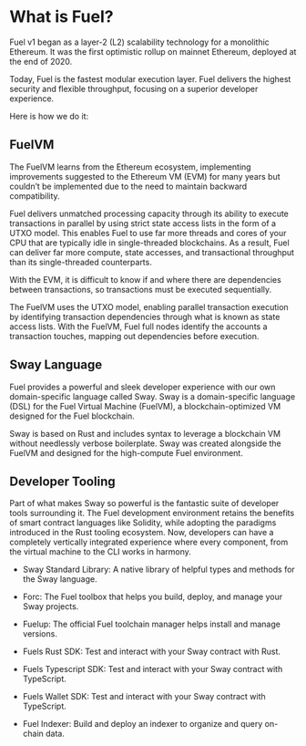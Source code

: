 # What is Fuel?

Fuel v1 began as a layer-2 (L2) scalability technology for a monolithic Ethereum. 
It was the first optimistic rollup on mainnet Ethereum, deployed at the end of 2020.

Today, Fuel is the fastest modular execution layer. 
Fuel delivers the highest security and flexible throughput, focusing on a superior developer experience.

Here is how we do it:

## FuelVM

The FuelVM learns from the Ethereum ecosystem, implementing improvements suggested to the Ethereum VM (EVM) for many years but couldn’t be implemented due to the need to maintain backward compatibility.

Fuel delivers unmatched processing capacity through its ability to execute transactions in parallel by using strict state access lists in the form of a UTXO model. 
This enables Fuel to use far more threads and cores of your CPU that are typically idle in single-threaded blockchains. 
As a result, Fuel can deliver far more compute, state accesses, and transactional throughput than its single-threaded counterparts.

With the EVM, it is difficult to know if and where there are dependencies between transactions, so transactions must be executed sequentially.

The FuelVM uses the UTXO model, enabling parallel transaction execution by identifying transaction dependencies through what is known as state access lists. 
With the FuelVM, Fuel full nodes identify the accounts a transaction touches, mapping out dependencies before execution.

## Sway Language

Fuel provides a powerful and sleek developer experience with our own domain-specific language called Sway.
Sway is a domain-specific language (DSL) for the Fuel Virtual Machine (FuelVM), a blockchain-optimized VM designed for the Fuel blockchain. 

Sway is based on Rust and includes syntax to leverage a blockchain VM without needlessly verbose boilerplate.
Sway was created alongside the FuelVM and designed for the high-compute Fuel environment.

## Developer Tooling

Part of what makes Sway so powerful is the fantastic suite of developer tools surrounding it. 
The Fuel development environment retains the benefits of smart contract languages like Solidity, while adopting the paradigms introduced in the Rust tooling ecosystem. 
Now, developers can have a completely vertically integrated experience where every component, from the virtual machine to the CLI works in harmony.

- Sway Standard Library: A native library of helpful types and methods for the Sway language.

- Forc: The Fuel toolbox that helps you build, deploy, and manage your Sway projects.

- Fuelup: The official Fuel toolchain manager helps install and manage versions.

- Fuels Rust SDK: Test and interact with your Sway contract with Rust.

- Fuels Typescript SDK: Test and interact with your Sway contract with TypeScript.

- Fuels Wallet SDK: Test and interact with your Sway contract with TypeScript.

- Fuel Indexer: Build and deploy an indexer to organize and query on-chain data.
